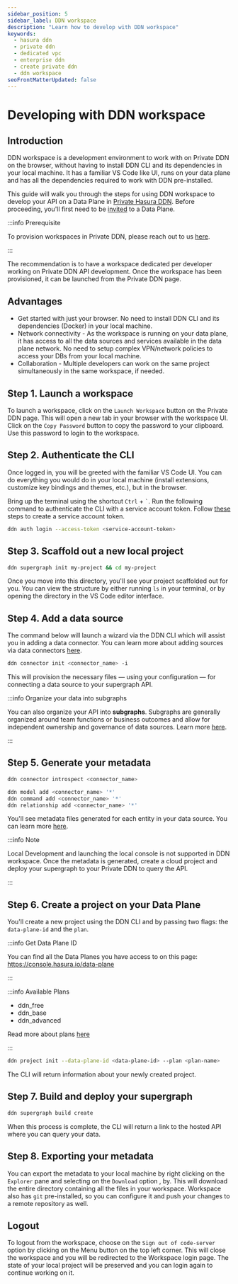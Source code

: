 ```yaml
---
sidebar_position: 5
sidebar_label: DDN workspace
description: "Learn how to develop with DDN workspace"
keywords:
  - hasura ddn
  - private ddn
  - dedicated vpc
  - enterprise ddn
  - create private ddn
  - ddn workspace
seoFrontMatterUpdated: false
---
```



# Developing with DDN workspace

## Introduction

DDN workspace is a development environment to work with on Private DDN on the browser, without having to install DDN CLI and its dependencies in your local machine. It has a familiar VS Code like UI, runs on your data plane and has all the dependencies required to work with DDN pre-installed. 

This guide will walk you through the steps for using DDN workspace to develop your API on a Data Plane in
[Private Hasura DDN](/private-ddn/overview.mdx). Before proceeding, you'll first need to be
[invited](/private-ddn/data-plane-collaboration.mdx) to a Data Plane.

:::info Prerequisite

To provision workspaces in Private DDN, please reach out to us 
[here](https://hasura.io/contact-us).

:::

The recommendation is to have a workspace dedicated per developer working on Private DDN API development. Once the workspace has been provisioned, it can be launched from the Private DDN page.

## Advantages

- Get started with just your browser. No need to install DDN CLI and its dependencies (Docker) in your local machine.
- Network connectivity - As the workspace is running on your data plane, it has access to all the data sources and services available in the data plane network. No need to setup complex VPN/network policies to access your DBs from your local machine.
- Collaboration - Multiple developers can work on the same project simultaneously in the same workspace, if needed.


## Step 1. Launch a workspace

To launch a workspace, click on the `Launch Workspace` button on the Private DDN page. This will open a new tab in your browser with the workspace UI. Click on the `Copy Password` button to copy the password to your clipboard. Use this password to login to the workspace.

<Thumbnail src="/img/data-plane/launch-workspace.png" alt="Launch DDN workspace" width="1000px" />

## Step 2. Authenticate the CLI

Once logged in, you will be greeted with the familiar VS Code UI. You can do everything you would do in your local machine (install extensions, customize key bindings and themes, etc.), but in the browser.

Bring up the terminal using the shortcut `Ctrl` + `` ` ``. Run the following command to authenticate the CLI with a service account token. Follow [these](/project-configuration/project-management/service-accounts/#how-to-create-service-account) steps to create a service account token.

```bash
ddn auth login --access-token <service-account-token>
```
## Step 3. Scaffold out a new local project

```sh title="Next, create a new local project:"
ddn supergraph init my-project && cd my-project
```

Once you move into this directory, you'll see your project scaffolded out for you. You can view the structure by either
running `ls` in your terminal, or by opening the directory in the VS Code editor interface.

## Step 4. Add a data source

The command below will launch a wizard via the DDN CLI which will assist you in adding a data connector. You can learn
more about adding sources via data connectors [here](/data-sources/connect-to-a-source.mdx).

```sh title="Add a data source using the CLI:"
ddn connector init <connector_name> -i
```

This will provision the necessary files — using your configuration — for connecting a data source to your supergraph
API.

:::info Organize your data into subgraphs

You can also organize your API into **subgraphs**. Subgraphs are generally organized around team functions or business
outcomes and allow for independent ownership and governance of data sources. Learn more
[here](/project-configuration/subgraphs/index.mdx).

:::

## Step 5. Generate your metadata

```sh title="First, introspect your data source:"
ddn connector introspect <connector_name>
```

```sh title="Then, generate the metadata:"
ddn model add <connector_name> '*'
ddn command add <connector_name> '*'
ddn relationship add <connector_name> '*'
```

You'll see metadata files generated for each entity in your data source. You can learn more
[here](/data-modeling/overview.mdx).

:::info Note

Local Development and launching the local console is not supported in DDN workspace. Once the metadata is generated, create a cloud project and deploy your supergraph to your Private DDN to query the API.

:::

## Step 6. Create a project on your Data Plane

You'll create a new project using the DDN CLI and by passing two flags: the `data-plane-id` and the `plan`.

:::info Get Data Plane ID

You can find all the Data Planes you have access to on this page: https://console.hasura.io/data-plane

:::

:::info Available Plans

- ddn_free
- ddn_base
- ddn_advanced

Read more about plans [here](/reference/pricing.mdx)

:::

```sh title="Create a new project using your Data Plane ID and plan choice:"
ddn project init --data-plane-id <data-plane-id> --plan <plan-name>
```

The CLI will return information about your newly created project.

## Step 7. Build and deploy your supergraph

```sh title="build and deploy you supergraph:"
ddn supergraph build create
```

When this process is complete, the CLI will return a link to the hosted API where you can query your data.

## Step 8. Exporting your metadata

You can export the metadata to your local machine by right clicking on the `Explorer` pane and selecting on the `Download` option , by. This will download the entire directory containing all the files in your workspace. Workspace also has `git` pre-installed, so you can configure it and push your changes to a remote repository as well. 

<Thumbnail src="/img/data-plane/export-metadata.png" alt="Export metadata" width="1000px" />

## Logout

To logout from the workspace, choose on the `Sign out of code-server` option by clicking on the Menu button on the top left corner. This will close the workspace and you will be redirected to the Workspace login page. The state of your local project will be preserved and you can login again to continue working on it.

<Thumbnail src="/img/data-plane/workspace-logout.png" alt="Logout from workspace" width="1000px" />
